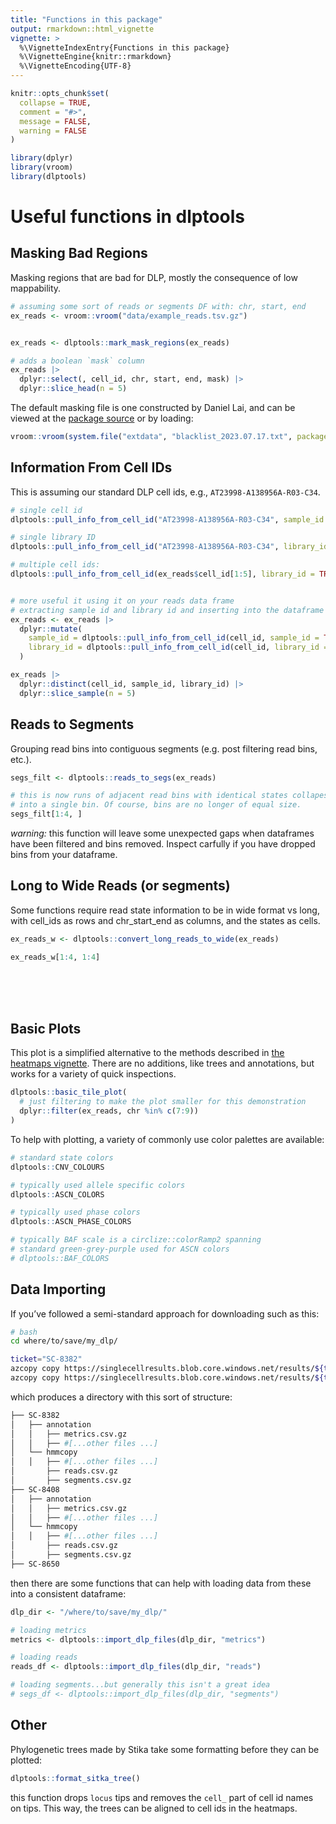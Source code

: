 ```yaml
---
title: "Functions in this package"
output: rmarkdown::html_vignette
vignette: >
  %\VignetteIndexEntry{Functions in this package}
  %\VignetteEngine{knitr::rmarkdown}
  %\VignetteEncoding{UTF-8}
---
```


```r
knitr::opts_chunk$set(
  collapse = TRUE,
  comment = "#>",
  message = FALSE,
  warning = FALSE
)
```


```r
library(dplyr)
library(vroom)
library(dlptools)
```


# Useful functions in dlptools


## Masking Bad Regions

Masking regions that are bad for DLP, mostly the consequence of low mappability. 

```r
# assuming some sort of reads or segments DF with: chr, start, end
ex_reads <- vroom::vroom("data/example_reads.tsv.gz")


ex_reads <- dlptools::mark_mask_regions(ex_reads)

# adds a boolean `mask` column
ex_reads |>
  dplyr::select(, cell_id, chr, start, end, mask) |>
  dplyr::slice_head(n = 5)
```


The default masking file is one constructed by Daniel Lai, and can be viewed at the [package source](https://github.com/molonc/dlptools/tree/dev/inst/extdata) or by loading:

```r
vroom::vroom(system.file("extdata", "blacklist_2023.07.17.txt", package = "dlptools"))
```



## Information From Cell IDs

This is assuming our standard DLP cell ids, e.g., `AT23998-A138956A-R03-C34`.


```r
# single cell id
dlptools::pull_info_from_cell_id("AT23998-A138956A-R03-C34", sample_id = TRUE)

# single library ID
dlptools::pull_info_from_cell_id("AT23998-A138956A-R03-C34", library_id = TRUE)

# multiple cell ids:
dlptools::pull_info_from_cell_id(ex_reads$cell_id[1:5], library_id = TRUE)


# more useful it using it on your reads data frame
# extracting sample id and library id and inserting into the dataframe
ex_reads <- ex_reads |>
  dplyr::mutate(
    sample_id = dlptools::pull_info_from_cell_id(cell_id, sample_id = TRUE),
    library_id = dlptools::pull_info_from_cell_id(cell_id, library_id = TRUE),
  )

ex_reads |>
  dplyr::distinct(cell_id, sample_id, library_id) |>
  dplyr::slice_sample(n = 5)
```


## Reads to Segments

Grouping read bins into contiguous segments (e.g. post filtering read bins, etc.).

```r
segs_filt <- dlptools::reads_to_segs(ex_reads)

# this is now runs of adjacent read bins with identical states collapesed
# into a single bin. Of course, bins are no longer of equal size.
segs_filt[1:4, ]
```


*warning:* this function will leave some unexpected gaps when dataframes have been filtered and bins removed. Inspect carfully if you have dropped bins from your dataframe.

## Long to Wide Reads (or segments)

Some functions require read state information to be in wide format vs long, with cell_ids as rows and chr_start_end as columns, and the states as cells.

```r
ex_reads_w <- dlptools::convert_long_reads_to_wide(ex_reads)

ex_reads_w[1:4, 1:4]
```



<br>
<br>
<br>

## Basic Plots

This plot is a simplified alternative to the methods described in [the heatmaps vignette](https://molonc.github.io/dlptools/articles/heatmaps.html). There are no additions, like trees and annotations, but works for a variety of quick inspections.

```r
dlptools::basic_tile_plot(
  # just filtering to make the plot smaller for this demonstration
  dplyr::filter(ex_reads, chr %in% c(7:9))
)
```

To help with plotting, a variety of commonly use color palettes are available:

```r
# standard state colors
dlptools::CNV_COLOURS

# typically used allele specific colors
dlptools::ASCN_COLORS

# typically used phase colors
dlptools::ASCN_PHASE_COLORS

# typically BAF scale is a circlize::colorRamp2 spanning
# standard green-grey-purple used for ASCN colors
# dlptools::BAF_COLORS
```

## Data Importing

If you've followed a semi-standard approach for downloading such as this:

```bash
# bash
cd where/to/save/my_dlp/

ticket="SC-8382"
azcopy copy https://singlecellresults.blob.core.windows.net/results/${ticket}/results/annotation/ ${ticket} --recursive
azcopy copy https://singlecellresults.blob.core.windows.net/results/${ticket}/results/hmmcopy/ ${ticket} --recursive

```

which produces a directory with this sort of structure:

```bash
├── SC-8382
│   ├── annotation
│   │   ├── metrics.csv.gz
│   │   ├── #[...other files ...]
│   └── hmmcopy
│   │   ├── #[...other files ...]
│       ├── reads.csv.gz
│       ├── segments.csv.gz
├── SC-8408
│   ├── annotation
│   │   ├── metrics.csv.gz
│   │   ├── #[...other files ...]
│   └── hmmcopy
│   │   ├── #[...other files ...]
│       ├── reads.csv.gz
│       ├── segments.csv.gz
├── SC-8650
```

then there are some functions that can help with loading data from these into a consistent dataframe:

```r
dlp_dir <- "/where/to/save/my_dlp/"

# loading metrics
metrics <- dlptools::import_dlp_files(dlp_dir, "metrics")

# loading reads
reads_df <- dlptools::import_dlp_files(dlp_dir, "reads")

# loading segments...but generally this isn't a great idea
# segs_df <- dlptools::import_dlp_files(dlp_dir, "segments")
```



## Other

Phylogenetic trees made by Stika take some formatting before they can be plotted:

```r
dlptools::format_sitka_tree()
```

this function drops `locus` tips and removes the `cell_` part of cell id names on tips. This way, the trees can be aligned to cell ids in the heatmaps.
